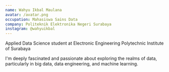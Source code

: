 ```yaml
---
name: Wahyu Ikbal Maulana
avatar: /avatar.png
occupation: Mahasiswa Sains Data
company: Politeknik Elektronika Negeri Surabaya
instagram: @wahyuikbal
---
```


Applied Data Science student at Electronic Engineering Polytechnic Institute of Surabaya

I'm deeply fascinated and passionate about exploring the realms of data, particularly in big data, data engineering, and machine learning.